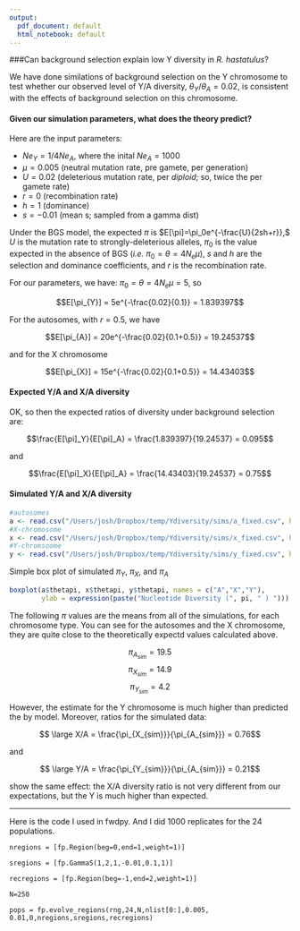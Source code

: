 ```yaml
---
output:
  pdf_document: default
  html_notebook: default
---
```


###Can background selection explain low Y diversity in _R. hastatulus_?

We have done similations of background selection on the Y chromosome to test whether our observed level of Y/A diversity, $\theta_Y$/$\theta_A = 0.02$, is consistent with the effects of background selection on this chromosome.  



#### Given our simulation parameters, what does the theory predict?

Here are the input parameters:

* $Ne_Y = 1/4 Ne_A$, where the inital $Ne_A = 1000$
* $\mu = 0.005$ (neutral mutation rate, pre gamete, per generation)
* $U = 0.02$ (deleterious mutation rate, per _diploid_; so, twice the per gamete rate)
* $r = 0$ (recombination rate)
* $h = 1$ (dominance)
* $s =-0.01$ (mean s; sampled from a gamma dist)

Under the BGS model, the expected $\pi$ is $E[\pi]=\pi_0e^{-\frac{U}{2sh+r}},$ $U$ is the mutation rate to strongly-deleterious alleles, $\pi_0$ is the value expected in the absence of BGS (_i.e._ $\pi_0 = \theta = 4N_e\mu$), $s$ and $h$ are the selection and dominance coefficients, and $r$ is the recombination rate.

For our parameters, we have:
$\pi_0 = \theta = 4N_e\mu = 5$, so 

$$E[\pi_{Y}] = 5e^{-\frac{0.02}{0.1}} = 1.839397$$


For the autosomes, with $r = 0.5$, we have 

$$E[\pi_{A}] = 20e^{-\frac{0.02}{0.1+0.5}} = 19.24537$$

and for the X chromosome

$$E[\pi_{X}] = 15e^{-\frac{0.02}{0.1+0.5}} = 14.43403$$


#### Expected Y/A and X/A diversity 

OK, so then the expected ratios of diversity under background selection are:

$$\frac{E[\pi]_Y}{E[\pi]_A} = \frac{1.839397}{19.24537} = 0.095$$

and

$$\frac{E[\pi]_X}{E[\pi]_A} = \frac{14.43403}{19.24537} = 0.75$$

#### Simulated Y/A and X/A diversity


```r
#autosomes
a <- read.csv("/Users/josh/Dropbox/temp/Ydiversity/sims/a_fixed.csv", header = T)
#X-chromosome
x <- read.csv("/Users/josh/Dropbox/temp/Ydiversity/sims/x_fixed.csv", header = T)
#Y-chromsoome
y <- read.csv("/Users/josh/Dropbox/temp/Ydiversity/sims/y_fixed.csv", header = T)
```

Simple box plot of simulated $\pi_Y$, $\pi_X$, and $\pi_A$

```r
boxplot(a$thetapi, x$thetapi, y$thetapi, names = c("A","X","Y"),
        ylab = expression(paste("Nucleotide Diversity (", pi, " ) ")))
```


The following $\pi$ values are the means from all of the simulations, for each chromosome type. You can see for the autosomes and the X chromosome, they are quite close to the theoretically expectd  values calculated above.

$$\pi_{A_{sim}} = 19.5$$
$$\pi_{X_{sim}} = 14.9$$
$$\pi_{Y_{sim}} = 4.2$$

However, the estimate for the Y chromosome is much higher than predicted the by model. Moreover, ratios for the simulated data:

$$ \large X/A = \frac{\pi_{X_{sim}}}{\pi_{A_{sim}}} = 0.76$$

and

$$ \large Y/A = \frac{\pi_{Y_{sim}}}{\pi_{A_{sim}}} = 0.21$$

show the same effect: the X/A diversity ratio is not very different from our expectations, but the Y is much higher than expected. 

---
Here is the code I used in fwdpy. And I did 1000 replicates for the 24 populations.

`nregions = [fp.Region(beg=0,end=1,weight=1)]`

`sregions = [fp.GammaS(1,2,1,-0.01,0.1,1)]`

`recregions = [fp.Region(beg=-1,end=2,weight=1)]`

`N=250`

`pops = fp.evolve_regions(rng,24,N,nlist[0:],0.005, 0.01,0,nregions,sregions,recregions)`







